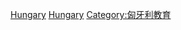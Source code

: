 {{Commonscat|Universities and colleges in Hungary}}

[[Category:各国大学|Hungary]]
[[Category:歐洲大學|Hungary]]
[[Category:匈牙利教育|Category:匈牙利教育]]